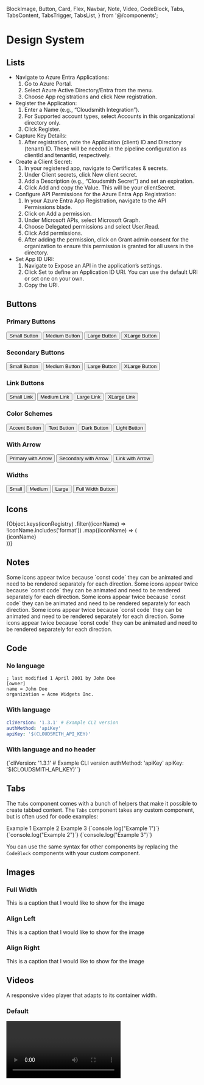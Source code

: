   BlockImage,
  Button,
  Card,
  Flex,
  Navbar,
  Note,
  Video,
  CodeBlock,
  Tabs,
  TabsContent,
  TabsTrigger,
  TabsList,
} from '@/components';


# Design System

## Lists

- Navigate to Azure Entra Applications:
  1. Go to Azure Portal.
  2. Select Azure Active Directory/Entra from the menu.
  3. Choose App registrations and click New registration.
- Register the Application:
  1. Enter a Name (e.g., “Cloudsmith Integration”).
  2. For Supported account types, select Accounts in this organizational directory only.
  3. Click Register.
- Capture Key Details:
  1. After registration, note the Application (client) ID and Directory (tenant) ID. These will be needed in the pipeline configuration as clientId and tenantId, respectively.
- Create a Client Secret:
  1. In your registered app, navigate to Certificates & secrets.
  2. Under Client secrets, click New client secret.
  3. Add a Description (e.g., “Cloudsmith Secret”) and set an expiration.
  4. Click Add and copy the Value. This will be your clientSecret.
- Configure API Permissions for the Azure Entra App Registration:
  1. In your Azure Entra App Registration, navigate to the API Permissions blade.
  2. Click on Add a permission.
  3. Under Microsoft APIs, select Microsoft Graph.
  4. Choose Delegated permissions and select User.Read.
  5. Click Add permissions.
  6. After adding the permission, click on Grant admin consent for the organization to ensure this permission is granted for all users in the directory.
- Set App ID URI:
  1. Navigate to Expose an API in the application’s settings.
  2. Click Set to define an Application ID URI. You can use the default URI or set one on your own.
  3. Copy the URI.

## Buttons

### Primary Buttons

<Flex gap="m" align="center">
  <Button href="/" size="small">
    Small Button
  </Button>
  <Button href="/">Medium Button</Button>
  <Button href="/" size="large">
    Large Button
  </Button>
  <Button href="/" size="xlarge">
    XLarge Button
  </Button>
</Flex>

### Secondary Buttons

<Flex gap="m" align="center">
  <Button href="/" variant="secondary" size="small">
    Small Button
  </Button>
  <Button href="/" variant="secondary">
    Medium Button
  </Button>
  <Button href="/" variant="secondary" size="large">
    Large Button
  </Button>
  <Button href="/" variant="secondary" size="xlarge">
    XLarge Button
  </Button>
</Flex>

### Link Buttons

<Flex gap="m" align="center">
  <Button href="/" variant="link" size="small">
    Small Link
  </Button>
  <Button href="/" variant="link">
    Medium Link
  </Button>
  <Button href="/" variant="link" size="large">
    Large Link
  </Button>
  <Button href="/" variant="link" size="xlarge">
    XLarge Link
  </Button>
</Flex>

### Color Schemes

<Flex gap="m" align="center">
  <Button href="/" colorScheme="accent">
    Accent Button
  </Button>
  <Button href="/" colorScheme="text">
    Text Button
  </Button>
  <Button href="/" colorScheme="dark">
    Dark Button
  </Button>
  <Button href="/" colorScheme="light">
    Light Button
  </Button>
</Flex>

### With Arrow

<Flex gap="m" align="center">
  <Button href="/" withArrow>
    Primary with Arrow
  </Button>
  <Button href="/" variant="secondary" withArrow>
    Secondary with Arrow
  </Button>
  <Button href="/" variant="link" withArrow>
    Link with Arrow
  </Button>
</Flex>

### Widths

<Flex gap="m" align="center">
  <Button href="/" width="small">
    Small
  </Button>
  <Button href="/" width="medium">
    Medium
  </Button>
  <Button href="/" width="large">
    Large
  </Button>
  <Button href="/" width="full">
    Full Width Button
  </Button>
</Flex>

## Icons

<div className={styles.iconGrid}>
  {Object.keys(iconRegistry)
    .filter((iconName) => !iconName.includes('format'))
    .map((iconName) => (
      <div key={iconName} className={styles.iconWrapper}>
        <Icon name={iconName} as="svg" title={iconName} width={24} height={24} />
        <span className={styles.iconName}>{iconName}</span>
      </div>
    ))}
</div>

## Notes

<Note>
  Some icons appear twice because `const code` they can be animated and need to be rendered separately for
  each direction.
</Note>

<Note variant="tip">
  Some icons appear twice because `const code` they can be animated and need to be rendered separately for
  each direction.
</Note>

<Note variant="important">
  Some icons appear twice because `const code` they can be animated and need to be rendered separately for
  each direction.
</Note>

<Note variant="warning">
  Some icons appear twice because `const code` they can be animated and need to be rendered separately for
  each direction.
</Note>

<Note variant="caution">
  Some icons appear twice because `const code` they can be animated and need to be rendered separately for
  each direction.
</Note>

## Code

### No language

```
; last modified 1 April 2001 by John Doe
[owner]
name = John Doe
organization = Acme Widgets Inc.
```

### With language

```yaml
cliVersion: '1.3.1' # Example CLI version
authMethod: 'apiKey'
apiKey: '$(CLOUDSMITH_API_KEY)'
```

### With language and no header

<CodeBlock lang="yaml" header={false}>
  {`cliVersion: '1.3.1' # Example CLI version
authMethod: 'apiKey'
apiKey: '$(CLOUDSMITH_API_KEY)'`}
</CodeBlock>

## Tabs

The `Tabs` component comes with a bunch of helpers that make it possible to create tabbed content.
The `Tabs` component takes any custom component, but is often used for code examples:

<Tabs defaultValue="example1">
  <TabsList>
    <TabsTrigger value="example1">Example 1</TabsTrigger>
    <TabsTrigger value="example2">Example 2</TabsTrigger>
    <TabsTrigger value="example3">Example 3</TabsTrigger>
  </TabsList>
  <TabsContent value="example1">
    <CodeBlock lang="js" header={false}>
      {`console.log("Example 1")`}
    </CodeBlock>
  </TabsContent>
  <TabsContent value="example2">
    <CodeBlock lang="js" header={false}>
      {`console.log("Example 2")`}
    </CodeBlock>
  </TabsContent>
  <TabsContent value="example3">
    <CodeBlock lang="js" header={false}>
      {`console.log("Example 3")`}
    </CodeBlock>
  </TabsContent>
</Tabs>

You can use the same syntax for other components by replacing the `CodeBlock` components with your custom component.

## Images

### Full Width

<BlockImage src={horizontalImage} alt="Image alternative text">
  This is a caption that I would like to show for the image
</BlockImage>

### Align Left

<BlockImage align="left" src={verticalImage} alt="Image alternative text">
  This is a caption that I would like to show for the image
</BlockImage>

### Align Right

<BlockImage align="right" src={verticalImage} alt="Image alternative text">
  This is a caption that I would like to show for the image
</BlockImage>

## Videos

A responsive video player that adapts to its container width.

### Default

<Video wistiaId="r5d3j2nz4m" />

### Poster Image

<Video wistiaId="oifkgmxnkb" posterImage="https://i.vimeocdn.com/video/1666844499-1666844499_1280x720.jpg" />

### Resumable

<Video wistiaId="0x8do0ucl8" resumable />

## Cards

<Flex gap="l" align="stretch">
  <Card
    title="Getting Started Guide"
    description="This is a Card with a description and default size (m)"
    href="/"
    linkText="Go to guide"
    icon="utility/documentation"
  />
  <Card
    title="Setting Your Security Policies Guide"
    description="Dorem ipsum dolor sit amet, consectetur adipiscing elit. Nunc vulputate libero et velit interdum, ac aliquet odio mattis."
    href="/"
    linkText="Go to guide"
    icon="utility/guide"
  />
  <Card
    title="Integrating your preferred package format with Cloudsmith"
    description="Dorem ipsum dolor sit amet, consectetur adipiscing elit. Nunc vulputate libero et velit interdum, ac aliquet odio mattis."
    href="/"
    linkText="Go to documentation"
    icon="utility/guide"
  />
  <Card
    title="Integrating your preferred package format with Cloudsmith"
    description="Dorem ipsum dolor sit amet, consectetur adipiscing elit. Nunc vulputate libero et velit interdum, ac aliquet odio mattis."
    href="/"
    linkText="Go to documentation"
    icon="utility/guide"
  />
</Flex>

### Large

<Flex gap="l" align="stretch">
  <Card title="Dependencies" href="/" linkText="For Developers" icon="utility/documentation" size="l" />
  <Card title="Deployment" href="/" linkText="For Operations" icon="utility/guide" size="l" />
  <Card title="Distribution" href="/" linkText="For Vendors" icon="utility/api" size="l" />
</Flex>

### Full

<Flex gap="l" align="stretch">
  <Card
    title="This is a full width card"
    href="/"
    linkText="Go to documentation"
    icon="utility/documentation"
    size="l"
    width="full"
  />
</Flex>

### Halves

<Flex gap="l" align="stretch">
  <Card
    title="Dependencies"
    href="/"
    linkText="For Developers"
    icon="utility/documentation"
    size="l"
    width="half"
  />
  <Card title="Deployment" href="/" linkText="For Operations" icon="utility/guide" size="l" width="half" />
</Flex>

### Thirds

<Flex gap="l" align="stretch">
  <Card
    title="Dependencies"
    href="/"
    linkText="For Developers"
    icon="utility/documentation"
    size="l"
    width="third"
  />
  <Card title="Deployment" href="/" linkText="For Operations" icon="utility/guide" size="l" width="third" />
  <Card title="Distribution" href="/" linkText="For Vendors" icon="utility/api" size="l" width="third" />
</Flex>

### Quarters

<Flex gap="s" align="stretch">
  <Card
    title="Dependencies"
    href="/"
    linkText="For Developers"
    icon="utility/documentation"
    size="m"
    width="quarter"
  />
  <Card title="Deployment" href="/" linkText="Link Text" icon="utility/guide" size="m" width="quarter" />
  <Card title="Distribution" href="/" linkText="Link Text" icon="utility/api" size="m" width="quarter" />
  <Card
    title="Dependencies"
    href="/"
    linkText="Link Text"
    icon="utility/documentation"
    size="m"
    width="quarter"
  />
</Flex>

### Fifths

<Flex gap="s" align="stretch">
  <Card
    title="Dependencies"
    href="/"
    linkText="Link Text"
    icon="utility/documentation"
    size="s"
    width="fifth"
  />
  <Card title="Deployment" href="/" linkText="Link Text" icon="utility/guide" size="s" width="fifth" />
  <Card title="Distribution" href="/" linkText="Link Text" icon="utility/api" size="s" width="fifth" />
  <Card
    title="Dependencies"
    href="/"
    linkText="Link Text"
    icon="utility/documentation"
    size="s"
    width="fifth"
  />
  <Card title="Deployment" href="/" linkText="Link Text" icon="utility/guide" size="s" width="fifth" />
</Flex>

## Navbar

<Navbar />

## Format Icons Grid

<Flex gap="s" align="stretch">
  <Card
    title="Alpine Linux"
    href="/"
    icon="format/alpine"
    size="xs"
    width="quarter"
  />
  <Card
    title="Cargo"
    href="/"
    icon="format/cargo"
    size="xs"
    width="quarter"
  />
  <Card
    title="Chocolatey"
    href="/"
    icon="format/chocolatey"
    size="xs"
    width="quarter"
  />
  <Card
    title="Cocoapods"
    href="/"
    icon="format/cocoapods"
    size="xs"
    width="quarter"
  />
  <Card
    title="Composer"
    href="/"
    icon="format/composer"
    size="xs"
    width="quarter"
  />
  <Card
    title="Conan"
    href="/"
    icon="format/conan"
    size="xs"
    width="quarter"
  />

  <Card
    title="CRAN"
    href="/"
    icon="format/cran"
    size="xs"
    width="quarter"
  />
  <Card
    title="Dart"
    href="/"
    icon="format/dart"
    size="xs"
    width="quarter"
  />
  <Card
    title="Debian"
    href="/"
    icon="format/debian"
    size="xs"
    width="quarter"
  />
  <Card
    title="Docker"
    href="/"
    icon="format/docker"
    size="xs"
    width="quarter"
  />
  <Card
    title="Go"
    href="/"
    icon="format/go"
    size="xs"
    width="quarter"
  />
  <Card
    title="Gradle"
    href="/"
    icon="format/gradle"
    size="xs"
    width="quarter"
  />
  <Card
    title="Helm"
    href="/"
    icon="format/helm"
    size="xs"
    width="quarter"
  />
  <Card
    title="Hex"
    href="/"
    icon="format/hex"
    size="xs"
    width="quarter"
  />
  <Card
    title="LuaRocks"
    href="/"
    icon="format/luarocks"
    size="xs"
    width="quarter"
  />
  <Card
    title="Maven"
    href="/"
    icon="format/maven"
    size="xs"
    width="quarter"
    
  />
  <Card
    title="npm"
    href="/"
    icon="format/npm"
    size="xs"
    width="quarter"
  />
  <Card
    title="NuGet"
    href="/"
    icon="format/nuget"
    size="xs"
    width="quarter"
  />
  <Card
    title="PowerShell"
    href="/"
    icon="format/powershell"
    size="xs"
    width="quarter"
    
  />
  <Card
    title="Python"
    href="/"
    icon="format/python"
    size="xs"
    width="quarter"
  />
  <Card
    title="Raw"
    href="/"
    icon="format/raw"
    size="xs"
    width="quarter"
  />
  <Card
    title="Red Hat"
    href="/"
    icon="format/redhat"
    size="xs"
    width="quarter"
    
  />
  <Card
    title="Ruby"
    href="/"
    icon="format/ruby"
    size="xs"
    width="quarter"
  />
  <Card
    title="SBT"
    href="/"
    icon="format/sbt"
    size="xs"
    width="quarter"
    
  />
  <Card
    title="Swift"
    href="/"
    icon="format/swift"
    size="xs"
    width="quarter"
  />
  <Card
    title="Terraform"
    href="/"
    icon="format/terraform"
    size="xs"
    width="quarter"
  />
  <Card
    title="Unity"
    href="/"
    icon="format/unity"
    size="xs"
    width="quarter"
    
  />
  <Card
    title="Vagrant"
    href="/"
    icon="format/vagrant"
    size="xs"
    width="quarter"
  />
</Flex>
